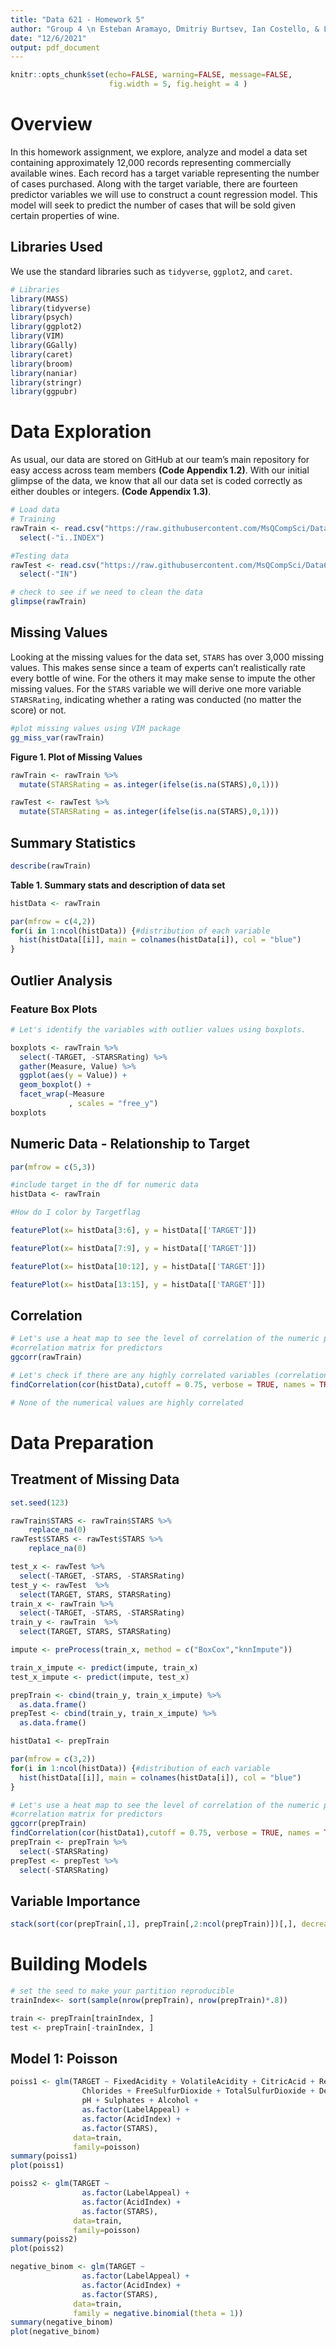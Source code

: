 ```yaml
---
title: "Data 621 - Homework 5"
author: "Group 4 \n Esteban Aramayo, Dmitriy Burtsev, Ian Costello, & Layla Quinones"
date: "12/6/2021"
output: pdf_document
---
```


```r
knitr::opts_chunk$set(echo=FALSE, warning=FALSE, message=FALSE,
                      fig.width = 5, fig.height = 4 )
```

# Overview

In this homework assignment, we explore, analyze and model a data set containing approximately 12,000 records representing commercially available wines. Each record has a target variable representing the number of cases purchased. Along with the target variable, there are fourteen predictor variables we will use to construct a count regression model. This model will seek to predict the number of cases that will be sold given certain properties of wine.

## Libraries Used

We use the standard libraries such as `tidyverse`, `ggplot2`, and `caret`.

```r
# Libraries
library(MASS)
library(tidyverse)
library(psych)
library(ggplot2)
library(VIM)
library(GGally)
library(caret)
library(broom)
library(naniar)
library(stringr)
library(ggpubr)

```

# Data Exploration

As usual, our data are stored on GitHub at our team’s main repository for easy access across team members **(Code Appendix 1.2)**. With our initial glimpse of the data, we know that all our data set is coded correctly as either doubles or integers. **(Code Appendix 1.3)**.

```r
# Load data
# Training
rawTrain <- read.csv("https://raw.githubusercontent.com/MsQCompSci/Data621Group4/main/HW5/wine-training-data.csv", header = TRUE, stringsAsFactors = FALSE) %>%
  select(-"ï..INDEX")

#Testing data
rawTest <- read.csv("https://raw.githubusercontent.com/MsQCompSci/Data621Group4/main/HW5/wine-evaluation-data.csv", header = TRUE, stringsAsFactors = FALSE)%>%
  select(-"IN")
```

```r
# check to see if we need to clean the data 
glimpse(rawTrain)
```

## Missing Values

Looking at the missing values for the data set, `STARS` has over 3,000 missing values. This makes sense since a team of experts can't realistically rate every bottle of wine. For the others it may make sense to impute the other missing values. For the `STARS` variable we will derive one more variable `STARSRating`, indicating whether a rating was conducted (no matter the score) or not.

```r
#plot missing values using VIM package
gg_miss_var(rawTrain)
```

**Figure 1. Plot of Missing Values**

```r
rawTrain <- rawTrain %>%
  mutate(STARSRating = as.integer(ifelse(is.na(STARS),0,1)))

rawTest <- rawTest %>%
  mutate(STARSRating = as.integer(ifelse(is.na(STARS),0,1)))
```

## Summary Statistics

```r
describe(rawTrain)
```

**Table 1. Summary stats and description of data set**

```r

histData <- rawTrain

par(mfrow = c(4,2))
for(i in 1:ncol(histData)) {#distribution of each variable
  hist(histData[[i]], main = colnames(histData[i]), col = "blue")
}
```

## Outlier Analysis

### Feature Box Plots

```r
# Let's identify the variables with outlier values using boxplots.

boxplots <- rawTrain %>%
  select(-TARGET, -STARSRating) %>%
  gather(Measure, Value) %>%
  ggplot(aes(y = Value)) +
  geom_boxplot() +
  facet_wrap(~Measure
             , scales = "free_y")
boxplots
```
## Numeric Data - Relationship to Target

```r

par(mfrow = c(5,3))

#include target in the df for numeric data
histData <- rawTrain

#How do I color by Targetflag

featurePlot(x= histData[3:6], y = histData[['TARGET']])

featurePlot(x= histData[7:9], y = histData[['TARGET']])

featurePlot(x= histData[10:12], y = histData[['TARGET']])

featurePlot(x= histData[13:15], y = histData[['TARGET']])


```

## Correlation

```r
# Let's use a heat map to see the level of correlation of the numeric predictor variables.
#correlation matrix for predictors
ggcorr(rawTrain)
```

```r
# Let's check if there are any highly correlated variables (correlation higher than 0.75) and drop them if necessary.
findCorrelation(cor(histData),cutoff = 0.75, verbose = TRUE, names = TRUE)

# None of the numerical values are highly correlated
```

# Data Preparation

## Treatment of Missing Data

```r
set.seed(123)

rawTrain$STARS <- rawTrain$STARS %>%
    replace_na(0)
rawTest$STARS <- rawTest$STARS %>%
    replace_na(0)

test_x <- rawTest %>%
  select(-TARGET, -STARS, -STARSRating)
test_y <- rawTest  %>%
  select(TARGET, STARS, STARSRating)
train_x <- rawTrain %>%
  select(-TARGET, -STARS, -STARSRating)
train_y <- rawTrain  %>%
  select(TARGET, STARS, STARSRating)

impute <- preProcess(train_x, method = c("BoxCox","knnImpute"))

train_x_impute <- predict(impute, train_x)
test_x_impute <- predict(impute, test_x)

prepTrain <- cbind(train_y, train_x_impute) %>%
  as.data.frame()
prepTest <- cbind(train_y, train_x_impute) %>%
  as.data.frame()
```

```r
histData1 <- prepTrain

par(mfrow = c(3,2))
for(i in 1:ncol(histData)) {#distribution of each variable
  hist(histData[[i]], main = colnames(histData[i]), col = "blue")
}
```

```r
# Let's use a heat map to see the level of correlation of the numeric predictor variables.
#correlation matrix for predictors
ggcorr(prepTrain)
findCorrelation(cor(histData1),cutoff = 0.75, verbose = TRUE, names = TRUE)
prepTrain <- prepTrain %>%
  select(-STARSRating)
prepTest <- prepTest %>%
  select(-STARSRating)
```

## Variable Importance

```r
stack(sort(cor(prepTrain[,1], prepTrain[,2:ncol(prepTrain)])[,], decreasing=TRUE))
```

# Building Models 

```r
# set the seed to make your partition reproducible
trainIndex<- sort(sample(nrow(prepTrain), nrow(prepTrain)*.8))

train <- prepTrain[trainIndex, ]
test <- prepTrain[-trainIndex, ]


```

## Model 1: Poisson

```r
poiss1 <- glm(TARGET ~ FixedAcidity + VolatileAcidity + CitricAcid + ResidualSugar + 
                Chlorides + FreeSulfurDioxide + TotalSulfurDioxide + Density +
                pH + Sulphates + Alcohol + 
                as.factor(LabelAppeal) +
                as.factor(AcidIndex) +
                as.factor(STARS),
              data=train, 
              family=poisson)
summary(poiss1)
plot(poiss1)
```

```r
poiss2 <- glm(TARGET ~ 
                as.factor(LabelAppeal) +
                as.factor(AcidIndex) +
                as.factor(STARS),
              data=train, 
              family=poisson)
summary(poiss2)
plot(poiss2)
```

```r
negative_binom <- glm(TARGET ~ 
                as.factor(LabelAppeal) +
                as.factor(AcidIndex) +
                as.factor(STARS),
              data=train, 
              family = negative.binomial(theta = 1))
summary(negative_binom)
plot(negative_binom)
```

